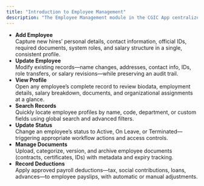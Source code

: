 ```yaml
---
title: "Introduction to Employee Management"
description: "The Employee Management module in the CGIC App centralizes all HR functions—streamlining onboarding, data updates, record retrieval, status changes, document handling, and payroll deductions."
---
```


- **Add Employee**\
  Capture new hires’ personal details, contact information, official IDs, required documents, system roles, and salary structure in a single, consistent profile.
- **Update Employee**\
  Modify existing records—name changes, addresses, contact info, IDs, role transfers, or salary revisions—while preserving an audit trail.
- **View Profile**\
  Open any employee’s complete record to review biodata, employment details, salary breakdown, documents, and organizational assignments at a glance.
- **Search Records**\
  Quickly locate employee profiles by name, code, department, or custom fields using global search and advanced filters.
- **Update Status**\
  Change an employee’s status to Active, On Leave, or Terminated—triggering appropriate workflow actions and access controls.
- **Manage Documents**\
  Upload, categorize, version, and archive employee documents (contracts, certificates, IDs) with metadata and expiry tracking.
- **Record Deductions**\
  Apply approved payroll deductions—tax, social contributions, loans, advances—to employee payslips, with automatic or manual adjustments.